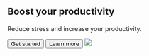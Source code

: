<Section pt="8|12|16|24">
  <Container>
    <Flexbox flexDirection="column" textAlign="center">
      <H1 m="0" fontWeight="extrabold" lineHeight="tight">
        Boost your productivity
      </H1>
      <P fontSize="xl|2xl" mt="2">
        Reduce stress and increase your productivity.
      </P>
      <Grid col="2" gap="4">
        <Button as="a" href="#" variant="primary">
          Get started
        </Button>
        <Button as="a" href="#" variant="link">
          Learn more <Icon name="arrow-right" ml="4" />
        </Button>
      </Grid>
    </Flexbox>
    <Image
      src="placeholder.jpg"
      h="40|56|80"
      mt="12|14|16"
      roundedTop="xl"
      overflow="hidden"
    />
  </Container>
</Section>
